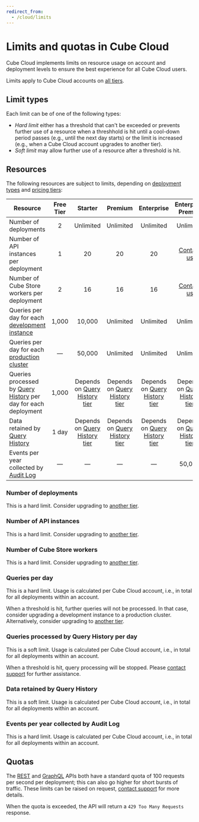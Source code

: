 ```yaml
---
redirect_from:
  - /cloud/limits
---
```


# Limits and quotas in Cube Cloud

Cube Cloud implements limits on resource usage on account and deployment levels
to ensure the best experience for all Cube Cloud users.

<SuccessBox>

Limits apply to Cube Cloud accounts on [all tiers](https://cube.dev/pricing).

</SuccessBox>

## Limit types

Each limit can be of one of the following types:

- _Hard limit_ either has a threshold that can't be exceeded or prevents further
  use of a resource when a threshhold is hit until a cool-down period passes
  (e.g., until the next day starts) or the limit is increased (e.g., when a Cube
  Cloud account upgrades to another tier).
- _Soft limit_ may allow further use of a resource after a threshold is hit.

## Resources

The following resources are subject to limits, depending on [deployment
types][ref-deployment-types] and [pricing tiers][ref-pricing]:

| Resource                                                                            | Free Tier |  Starter  |  Premium  | Enterprise |      Enterprise Premier       |
| ----------------------------------------------------------------------------------- | :-------: | :-------: | :-------: | :--------: | :---------------------------: |
| Number of deployments                                                               |     2     | Unlimited | Unlimited | Unlimited  |           Unlimited           |
| Number of API instances per deployment                                              |     1     |    20     |    20     |     20     | [Contact us][cube-contact-us] |
| Number of Cube Store workers per deployment                                         |     2     |    16     |    16     |     16     | [Contact us][cube-contact-us] |
| Queries per day for each [development instance][ref-dev-instance]                   |   1,000   |  10,000   | Unlimited | Unlimited  | Unlimited                     |
| Queries per day for each [production cluster][ref-prod-cluster]                     |     —     |  50,000   | Unlimited | Unlimited  | Unlimited                     |
| Queries processed by [Query History][ref-query-history] per day for each deployment |   1,000   |  Depends on [Query History tier][ref-query-history-tiers]   | Depends on [Query History tier][ref-query-history-tiers] | Depends on [Query History tier][ref-query-history-tiers] | Depends on [Query History tier][ref-query-history-tiers] |
| Data retained by [Query History][ref-query-history]                                 |   1 day   |   Depends on [Query History tier][ref-query-history-tiers]   | Depends on [Query History tier][ref-query-history-tiers] | Depends on [Query History tier][ref-query-history-tiers] | Depends on [Query History tier][ref-query-history-tiers] |
| Events per year collected by [Audit Log][ref-audit-log]                             |     —     |     —     |     —     |     —      | 50,000                        |

### Number of deployments

This is a hard limit. Consider upgrading to [another tier][ref-pricing].

### Number of API instances

This is a hard limit. Consider upgrading to [another tier][ref-pricing].

### Number of Cube Store workers

This is a hard limit. Consider upgrading to [another tier][ref-pricing].

### Queries per day

This is a hard limit. Usage is calculated per Cube Cloud account, i.e., in total
for all deployments within an account.

When a threshold is hit, further queries will not be processed. In that case,
consider upgrading a development instance to a production cluster.
Alternatively, consider upgrading to [another tier][ref-pricing].

### Queries processed by Query History per day

This is a soft limit. Usage is calculated per Cube Cloud account, i.e., in total
for all deployments within an account.

When a threshold is hit, query processing will be stopped. Please [contact
support][cube-contact-us] for further assistance.

### Data retained by Query History

This is a soft limit. Usage is calculated per Cube Cloud account, i.e., in total
for all deployments within an account.

### Events per year collected by Audit Log

This is a hard limit. Usage is calculated per Cube Cloud account, i.e., in total
for all deployments within an account.

## Quotas

The [REST][ref-rest-api] and [GraphQL][ref-gql-api] APIs both have a standard
quota of 100 requests per second per deployment; this can also go higher
for short bursts of traffic. These limits can be raised on request,
[contact support][cube-contact-us] for more details.

When the quota is exceeded, the API will return a `429 Too Many Requests`
response.

[ref-rest-api]: /product/apis-integrations/rest-api
[ref-gql-api]: /product/apis-integrations/graphql-api
[ref-deployment-types]: /product/deployment/cloud/deployment-types
[ref-pricing]: /product/deployment/cloud/pricing
[ref-query-history]: /product/workspace/query-history
[ref-dev-instance]:
  /product/deployment/cloud/deployment-types#development-instance
[ref-prod-cluster]:
  /product/deployment/cloud/deployment-types#production-cluster
[cube-contact-us]: https://cube.dev/contact
[ref-query-history-tiers]: /product/deployment/cloud/pricing#query-history-tiers
[ref-audit-log]: /product/workspace/audit-log